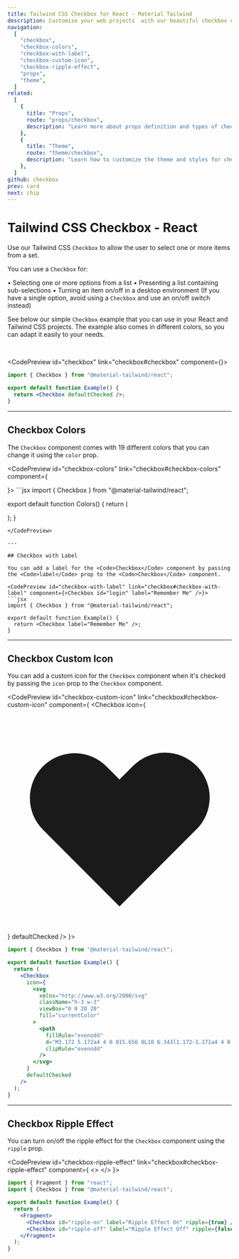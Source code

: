 ```yaml
---
title: Tailwind CSS Checkbox for React - Material Tailwind
description: Customise your web projects  with our beautiful checkbox component for Tailwind CSS and React using Material Design guidelines.
navigation:
  [
    "checkbox",
    "checkbox-colors",
    "checkbox-with-label",
    "checkbox-custom-icon",
    "checkbox-ripple-effect",
    "props",
    "theme",
  ]
related:
  [
    {
      title: "Props",
      route: "props/checkbox",
      description: "Learn more about props definition and types of checkbox component.",
    },
    {
      title: "Theme",
      route: "theme/checkbox",
      description: "Learn how to customize the theme and styles for checkbox component.",
    },
  ]
github: checkbox
prev: card
next: chip
---
```


# Tailwind CSS Checkbox - React

Use our Tailwind CSS <Code>Checkbox</Code> to allow the user to select one or more items from a set.

You can use a <Code>Checkbox</Code> for:

• Selecting one or more options from a list
• Presenting a list containing sub-selections
• Turning an item on/off in a desktop environment (If you have a single option, avoid using a <Code>Checkbox</Code> and use an on/off switch instead)

See below our simple <Code>Checkbox</Code> example that you can use in your React and Tailwind CSS projects. The example also comes in different colors, so you can adapt it easily to your needs.

<br />

<CodePreview id="checkbox" link="checkbox#checkbox" component={<Checkbox defaultChecked />}>
```jsx
import { Checkbox } from "@material-tailwind/react";

export default function Example() {
  return <Checkbox defaultChecked />;
}
```
</CodePreview>

---

## Checkbox Colors

The <Code>Checkbox</Code> component comes with 19 different colors that you can change it using the <Code>color</Code> prop.

<CodePreview id="checkbox-colors" link="checkbox#checkbox-colors" component={
  <div className="flex w-max gap-4">
    <Checkbox color="blue" defaultChecked />
    <Checkbox color="red" defaultChecked />
    <Checkbox color="green" defaultChecked />
    <Checkbox color="amber" defaultChecked />
    <Checkbox color="teal" defaultChecked />
    <Checkbox color="indigo" defaultChecked />
    <Checkbox color="purple" defaultChecked />
    <Checkbox color="pink" defaultChecked />
  </div>
}>
```jsx
import { Checkbox } from "@material-tailwind/react";

export default function Colors() {
  return (
    <div className="flex w-max gap-4">
      <Checkbox color="blue" defaultChecked />
      <Checkbox color="red" defaultChecked />
      <Checkbox color="green" defaultChecked />
      <Checkbox color="amber" defaultChecked />
      <Checkbox color="teal" defaultChecked />
      <Checkbox color="indigo" defaultChecked />
      <Checkbox color="purple" defaultChecked />
      <Checkbox color="pink" defaultChecked />
    </div>
  );
}
```
</CodePreview>

---

## Checkbox with Label

You can add a label for the <Code>Checkbox</Code> component by passing the <Code>label</Code> prop to the <Code>Checkbox</Code> component.

<CodePreview id="checkbox-with-label" link="checkbox#checkbox-with-label" component={<Checkbox id="login" label="Remember Me" />}>
```jsx
import { Checkbox } from "@material-tailwind/react";

export default function Example() {
  return <Checkbox label="Remember Me" />;
}
```
</CodePreview>

---

## Checkbox Custom Icon

You can add a custom icon for the <Code>Checkbox</Code> component when it's checked by passing the <Code>icon</Code> prop to the <Code>Checkbox</Code> component.

<CodePreview id="checkbox-custom-icon" link="checkbox#checkbox-custom-icon" component={
  <Checkbox
    icon={
      <svg
        xmlns="http://www.w3.org/2000/svg"
        className="h-3 w-3"
        viewBox="0 0 20 20"
        fill="currentColor"
      >
        <path
          fillRule="evenodd"
          d="M3.172 5.172a4 4 0 015.656 0L10 6.343l1.172-1.171a4 4 0 115.656 5.656L10 17.657l-6.828-6.829a4 4 0 010-5.656z"
          clipRule="evenodd"
        />
      </svg>
    }
    defaultChecked
  />
}>
```jsx
import { Checkbox } from "@material-tailwind/react";

export default function Example() {
  return (
    <Checkbox
      icon={
        <svg
          xmlns="http://www.w3.org/2000/svg"
          className="h-3 w-3"
          viewBox="0 0 20 20"
          fill="currentColor"
        >
          <path
            fillRule="evenodd"
            d="M3.172 5.172a4 4 0 015.656 0L10 6.343l1.172-1.171a4 4 0 115.656 5.656L10 17.657l-6.828-6.829a4 4 0 010-5.656z"
            clipRule="evenodd"
          />
        </svg>
      }
      defaultChecked
    />
  );
}
```
</CodePreview>

---

## Checkbox Ripple Effect

You can turn on/off the ripple effect for the <Code>Checkbox</Code> component using the <Code>ripple</Code> prop.

<CodePreview id="checkbox-ripple-effect" link="checkbox#checkbox-ripple-effect" component={
  <>
    <Checkbox id="ripple-on" label="Ripple Effect On" />
    <Checkbox id="ripple-off" label="Ripple Effect Off" ripple={false} />
  </>
}>
```jsx
import { Fragment } from "react";
import { Checkbox } from "@material-tailwind/react";

export default function Example() {
  return (
    <Fragment>
      <Checkbox id="ripple-on" label="Ripple Effect On" ripple={true} />
      <Checkbox id="ripple-off" label="Ripple Effect Off" ripple={false} />
    </Fragment>
  );
}
```
</CodePreview>

<span id="props" className="scroll-mt-48" />
<span id="theme" className="scroll-mt-48" />
